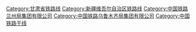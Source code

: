 {{catmore|兰新铁路}}

[[Category:甘肃省铁路线|Category:甘肃省铁路线]]
[[Category:新疆维吾尔自治区铁路线|Category:新疆维吾尔自治区铁路线]]
[[Category:中国铁路兰州局集团有限公司|Category:中国铁路兰州局集团有限公司]]
[[Category:中国铁路乌鲁木齐局集团有限公司|Category:中国铁路乌鲁木齐局集团有限公司]]
[[Category:中国铁路干线|Category:中国铁路干线]]